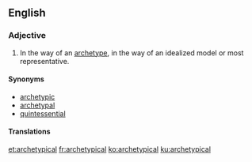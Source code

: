 ==English==

===Adjective===
{{en-adj}}

# In the way of an [[archetype]], in the way of an idealized model or most representative.

====Synonyms====
* [[archetypic]]
* [[archetypal]]
* [[quintessential]]

====Translations====
{{trans-see|archetypal}}

[[et:archetypical]]
[[fr:archetypical]]
[[ko:archetypical]]
[[ku:archetypical]]